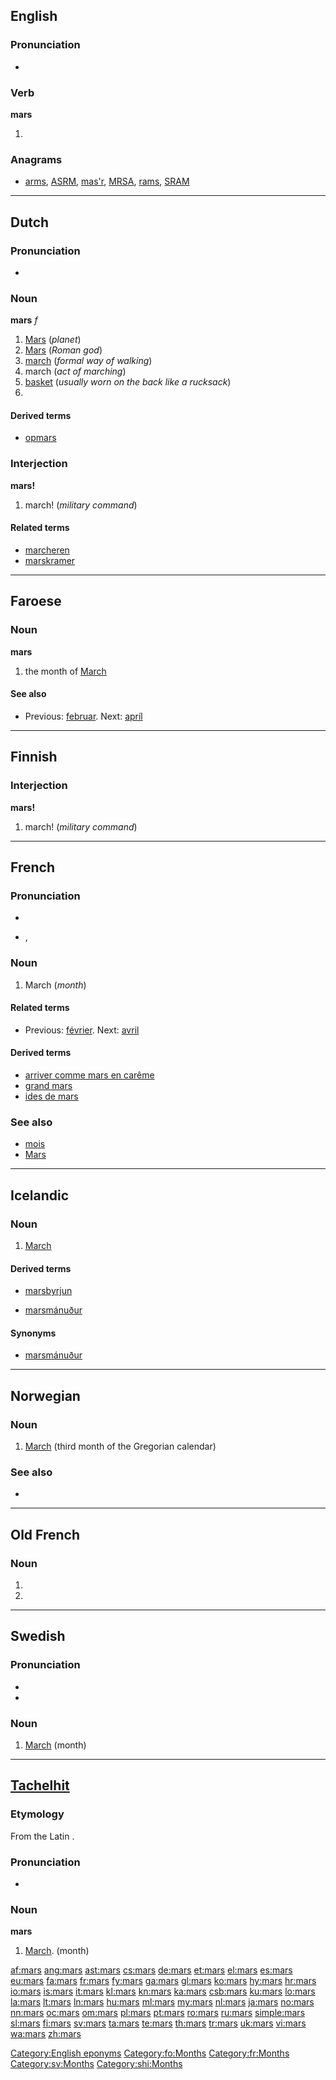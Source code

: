 {{wikipedia|dab=mars (disambiguation)}}
{{also|Mars}}
==English==

===Pronunciation===
* {{audio|en-us-mars.ogg|Audio (US)}}

===Verb===
'''mars'''

# {{third person singular of|[[mar]]}}

===Anagrams===
* [[arms#English|arms]], [[ASRM#English|ASRM]], [[mas'r#English|mas'r]], [[MRSA#English|MRSA]], [[rams#English|rams]], [[SRAM#English|SRAM]]

[[Category:English eponyms]]

----

==Dutch==

===Pronunciation===
* {{audio|Nl-mars.ogg|audio}}

===Noun===
'''mars''' ''f''

# [[Mars]] (''planet'')
# [[Mars]] (''Roman god'')
# [[march]] (''formal way of walking'')
# march (''act of marching'')
# [[basket]] (''usually worn on the back like a rucksack'')
# <!--requires a translation: top?  the platform at the top of the lower mast of a sailing ship ''(nautical)''-->

====Derived terms====
* [[opmars]]

===Interjection===
'''mars!'''

# march! (''military command'')

====Related terms====
* [[marcheren]]
* [[marskramer]]

----

==Faroese==

===Noun===
'''mars''' {{m}}

# the month of [[March]]

====See also====
* {{sense|month}} Previous: [[februar]]. Next: [[apríl]]

[[Category:fo:Months]]

----

==Finnish==

===Interjection===
'''mars!'''

# march! (''military command'')

----

==French==

===Pronunciation===
* {{audio|Fr-mars.ogg|audio}}
* {{IPA|/maʁs/|lang=fr}}, {{SAMPA|/maRs/}}

===Noun===
{{fr-noun|m|-}}

# March (''month'')

====Related terms====
* {{sense|month}} Previous: [[février]]. Next: [[avril]]

====Derived terms====
* [[arriver comme mars en carême]]
* [[grand mars]]
* [[ides de mars]]

===See also===
* [[mois]]
* [[Mars]]

[[Category:fr:Months]]

----

==Icelandic==
{{wikipedia|lang=is}}

===Noun===
{{is-noun|m}}

# [[March]]{{jump|is|March|d|s}}

====Derived terms====
{{rel-top|{{jump|d|is|March|s}} derived terms}}
* [[marsbyrjun]]
{{rel-mid}}
* [[marsmánuður]]
{{rel-bottom}}

====Synonyms====
* {{jump|s|is|March|d}} [[marsmánuður]]

{{is-months}}

----

==Norwegian==

===Noun===
{{infl|no|noun}}

# [[March]] (third month of the Gregorian calendar)

===See also===
* {{list|no|Gregorian calendar months}}

----

==Old French==

===Noun===
{{infl|fro|noun form}} {{m}}

# {{form of|Nominative singular|marc|lang=fro}}
# {{form of|Oblique plural|marc|lang=fro}}

----

==Swedish==

===Pronunciation===
* {{IPA|/mars/|lang=sv}}
* {{audio|Sv-mars.ogg|audio}}

===Noun===
{{infl|sv|noun|g=g}}

# [[March]] (month)

[[Category:sv:Months]]

----

==[[Tachelhit]]==

===Etymology===
From the Latin {{term|martius|mārtius|lang=la}}.

===Pronunciation===
* {{audio|Sv-mars.ogg|audio}}

===Noun===
'''mars'''

# [[March]]. (month)

[[Category:shi:Months]]

[[af:mars]]
[[ang:mars]]
[[ast:mars]]
[[cs:mars]]
[[de:mars]]
[[et:mars]]
[[el:mars]]
[[es:mars]]
[[eu:mars]]
[[fa:mars]]
[[fr:mars]]
[[fy:mars]]
[[ga:mars]]
[[gl:mars]]
[[ko:mars]]
[[hy:mars]]
[[hr:mars]]
[[io:mars]]
[[is:mars]]
[[it:mars]]
[[kl:mars]]
[[kn:mars]]
[[ka:mars]]
[[csb:mars]]
[[ku:mars]]
[[lo:mars]]
[[la:mars]]
[[lt:mars]]
[[ln:mars]]
[[hu:mars]]
[[ml:mars]]
[[my:mars]]
[[nl:mars]]
[[ja:mars]]
[[no:mars]]
[[nn:mars]]
[[oc:mars]]
[[om:mars]]
[[pl:mars]]
[[pt:mars]]
[[ro:mars]]
[[ru:mars]]
[[simple:mars]]
[[sl:mars]]
[[fi:mars]]
[[sv:mars]]
[[ta:mars]]
[[te:mars]]
[[th:mars]]
[[tr:mars]]
[[uk:mars]]
[[vi:mars]]
[[wa:mars]]
[[zh:mars]]